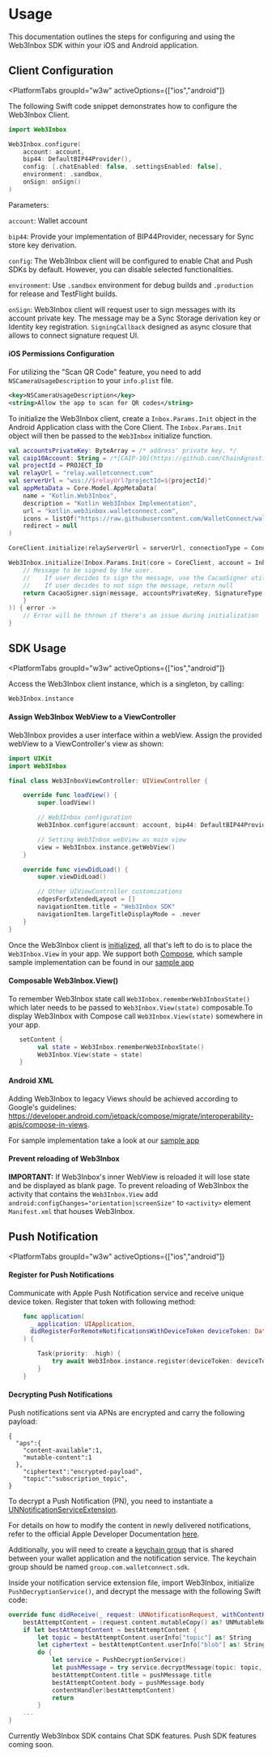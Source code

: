 
# Usage

This documentation outlines the steps for configuring and using the Web3Inbox SDK within your iOS and Android application.

<CloudBanner />

## Client Configuration

<PlatformTabs
	groupId="w3w"
	activeOptions={["ios","android"]}
>
<PlatformTabItem value="ios">

The following Swift code snippet demonstrates how to configure the Web3Inbox Client.

```swift
import Web3Inbox

Web3Inbox.configure(
    account: account,
    bip44: DefaultBIP44Provider(),
    config: [.chatEnabled: false, .settingsEnabled: false],
    environment: .sandbox,
    onSign: onSign()
)
```
Parameters:

`account`: Wallet account

`bip44`: Provide your implementation of BIP44Provider, necessary for Sync store key derivation.

`config`: The Web3Inbox client will be configured to enable Chat and Push SDKs by default. However, you can disable selected functionalities.

`environment`: Use `.sandbox` environment for debug builds and `.production` for release and TestFlight builds.

`onSign`: Web3Inbox client will request user to sign messages with its account private key. The message may be a Sync Storage derivation key or Identity key registration. `SigningCallback` designed as async closure that allows to connect signature request UI.

#### iOS Permissions Configuration

For utilizing the "Scan QR Code" feature, you need to add `NSCameraUsageDescription` to your `info.plist` file.

```xml
<key>NSCameraUsageDescription</key>
<string>Allow the app to scan for QR codes</string>
```

</PlatformTabItem>
<PlatformTabItem value="android">

To initialize the Web3Inbox client, create a `Inbox.Params.Init` object in the Android Application class with the Core Client. The `Inbox.Params.Init` object will then be passed to the `Web3Inbox` initialize function.


```kotlin
val accountsPrivateKey: ByteArray = /* address' private key. */
val caip10Account: String = /*[CAIP-10](https://github.com/ChainAgnostic/CAIPs/blob/master/CAIPs/caip-10.md) compatible accountId*/
val projectId = PROJECT_ID
val relayUrl = "relay.walletconnect.com"
val serverUrl = "wss://$relayUrl?projectId=${projectId}"
val appMetaData = Core.Model.AppMetaData(
    name = "Kotlin.Web3Inbox",
    description = "Kotlin Web3Inbox Implementation",
    url = "kotlin.web3inbox.walletconnect.com",
    icons = listOf("https://raw.githubusercontent.com/WalletConnect/walletconnect-assets/master/Icon/Gradient/Icon.png"),
    redirect = null
)

CoreClient.initialize(relayServerUrl = serverUrl, connectionType = ConnectionType.AUTOMATIC, application = this, metaData = appMetaData)

Web3Inbox.initialize(Inbox.Params.Init(core = CoreClient, account = Inbox.Type.AccountId(caip10Account), onSign = { message -> 
    // Message to be signed by the user. 
    //    If user decides to sign the message, use the CacaoSigner util class to sign the message. 
    //    If user decides to not sign the message, return null
    return CacaoSigner.sign(message, accountsPrivateKey, SignatureType.EIP191) OR null
    }
)) { error ->
    // Error will be thrown if there's an issue during initialization
}
```
</PlatformTabItem>
</PlatformTabs>

## SDK Usage

<PlatformTabs
	groupId="w3w"
	activeOptions={["ios","android"]}
>
<PlatformTabItem value="ios">

Access the Web3Inbox client instance, which is a singleton, by calling:

```swift
Web3Inbox.instance
```

#### Assign Web3Inbox WebView to a ViewController
Web3Inbox provides a user interface within a webView. Assign the provided webView to a ViewController's view as shown:
```swift
import UIKit
import Web3Inbox

final class Web3InboxViewController: UIViewController {

    override func loadView() {
        super.loadView()

        // Web3Inbox configuration
        Web3Inbox.configure(account: account, bip44: DefaultBIP44Provider(), config: [.pushEnabled: false], environment: .sandbox, onSign: onSing)

        // Setting Web3Inbox webView as main view
        view = Web3Inbox.instance.getWebView()
    }

    override func viewDidLoad() {
        super.viewDidLoad()

        // Other UIViewController customizations
        edgesForExtendedLayout = []
        navigationItem.title = "Web3Inbox SDK"
        navigationItem.largeTitleDisplayMode = .never
    }
}

```

</PlatformTabItem>
<PlatformTabItem value="android">

Once the Web3Inbox client is [initialized](#client-configuration), all that's left to do is to place the `Web3Inbox.View` in your app.
We support both [Compose](https://developer.android.com/jetpack/compose), which sample sample implementation can be found in 
our [sample app](https://github.com/WalletConnect/WalletConnectKotlinV2/blob/develop/samples/web3wallet/src/main/android/com/walletconnect/web3/wallet/ui/routes/composable_routes/web3inbox/Web3InboxRoute.kt)

#### Composable Web3Inbox.View()

To remember Web3Inbox state call `Web3Inbox.rememberWeb3InboxState()` which later needs to be passed to 
`Web3Inbox.View(state)` composable.To display Web3Inbox with Compose call `Web3Inbox.View(state)` somewhere in your app.

```kotlin
   setContent {
        val state = Web3Inbox.rememberWeb3InboxState()
        Web3Inbox.View(state = state)
   }
```

#### Android XML

Adding Web3Inbox to legacy Views should be achieved according to Google's guidelines: 
https://developer.android.com/jetpack/compose/migrate/interoperability-apis/compose-in-views.

For sample implementation take a look at our 
[sample app](https://github.com/WalletConnect/WalletConnectKotlinV2/blob/develop/samples/web3inbox/src/main/android/com/walletconnect/web3/inbox/ui/Web3InboxXMLActivity.kt)

#### Prevent reloading of Web3Inbox

**IMPORTANT:** If Web3Inbox's inner WebView is reloaded it will lose state and be displayed as blank page.
To prevent reloading of Web3Inbox the activity that contains the `Web3Inbox.View` add 
`android:configChanges="orientation|screenSize"` to `<activity>` element `Manifest.xml` that houses Web3Inbox.
</PlatformTabItem>
</PlatformTabs>

## Push Notification

<PlatformTabs
	groupId="w3w"
	activeOptions={["ios","android"]}
>
<PlatformTabItem value="ios">

#### Register for Push Notifications
Communicate with Apple Push Notification service and receive unique device token. Register that token with following method:

```swift
    func application(
      _ application: UIApplication,
      didRegisterForRemoteNotificationsWithDeviceToken deviceToken: Data
    ) {

        Task(priority: .high) {            
            try await Web3Inbox.instance.register(deviceToken: deviceToken)
        }
    }
```

#### Decrypting Push Notifications
Push notifications sent via APNs are encrypted and carry the following payload:

```
{
  "aps":{
    "content-available":1,
    "mutable-content":1
  },
    "ciphertext":"encrypted-payload",
    "topic":"subscription_topic",
}
```

To decrypt a Push Notification (PN), you need to instantiate a [UNNotificationServiceExtension](https://developer.apple.com/documentation/usernotifications/unnotificationserviceextension). 

For details on how to modify the content in newly delivered notifications, refer to the official Apple Developer Documentation [here](https://developer.apple.com/documentation/usernotifications/modifying_content_in_newly_delivered_notifications).

Additionally, you will need to create a [keychain group](https://developer.apple.com/documentation/security/keychain_services/keychain_items/sharing_access_to_keychain_items_among_a_collection_of_apps) that is shared between your wallet application and the notification service. The keychain group should be named `group.com.walletconnect.sdk`.

Inside your notification service extension file, import Web3Inbox, initialize `PushDecryptionService()`, and decrypt the message with the following Swift code:

```swift
override func didReceive(_ request: UNNotificationRequest, withContentHandler contentHandler: @escaping (UNNotificationContent) -> Void) {
    bestAttemptContent = (request.content.mutableCopy() as? UNMutableNotificationContent)
    if let bestAttemptContent = bestAttemptContent {
        let topic = bestAttemptContent.userInfo["topic"] as! String
        let ciphertext = bestAttemptContent.userInfo["blob"] as! String
        do {
            let service = PushDecryptionService()
            let pushMessage = try service.decryptMessage(topic: topic, ciphertext: ciphertext)
            bestAttemptContent.title = pushMessage.title
            bestAttemptContent.body = pushMessage.body
            contentHandler(bestAttemptContent)
            return
        }
    ...
}
```

</PlatformTabItem>
<PlatformTabItem value="android">

Currently Web3Inbox SDK contains Chat SDK features. Push SDK features coming soon.

</PlatformTabItem>
</PlatformTabs>